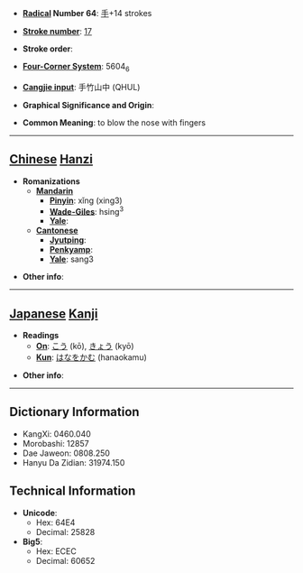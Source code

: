 * '''[[Wiktionary:Chinese radical index| Radical]] Number 64''': [[Wiktionary:Chinese radical index 手|手]]+14 strokes

* '''[[Wiktionary:Chinese total strokes index|Stroke number]]''': [[Wiktionary:Chinese total strokes index 17|17]]

* '''Stroke order''': 

* '''[[Wiktionary:Chinese four corner index|Four-Corner System]]''': 5604<sub>6</sub>

* '''[[Wiktionary:Chinese Cangjie index|Cangjie input]]''': 手竹山中 (QHUL)

* '''Graphical Significance and Origin''': 

* '''Common Meaning''': to blow the nose with fingers

----

== [[Chinese]] [[Hanzi]] ==

* '''Romanizations'''
** '''[[Mandarin]]'''
*** '''[[Pinyin]]''': xǐng (xing3)
*** '''[[Wade-Giles]]''': hsing<sup>3</sup>
*** '''[[Yale]]''': 
** '''[[Cantonese]]'''
*** '''[[Jyutping]]''':
*** '''[[Penkyamp]]''': 
*** '''[[Yale]]''': sang3

* '''Other info''': 

----

== [[Japanese]] [[Kanji]] ==

* '''Readings'''
** '''[[On]]''': [[こう]] (kō), [[きょう]] (kyō)
** '''[[Kun]]''': [[はなをかむ]] (hanaokamu)

* '''Other info''':  

----

== Dictionary Information ==

* KangXi: 0460.040
* Morobashi: 12857
* Dae Jaweon: 0808.250
* Hanyu Da Zidian: 31974.150

== Technical Information ==

* '''Unicode''':
** Hex: 64E4
** Decimal: 25828
* '''Big5''':
** Hex: ECEC
** Decimal: 60652